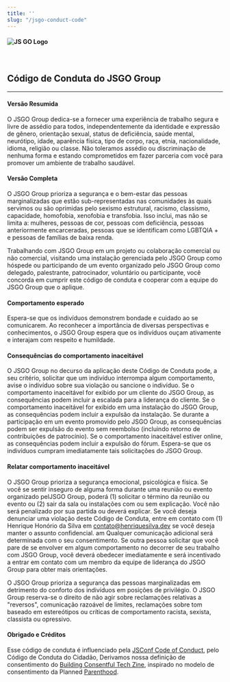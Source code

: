 ```yaml
---
title: ''
slug: "/jsgo-conduct-code"
---
```


#### ![JS GO Logo](https://storage.cloud.google.com/henriquesilvadev/logo-jsgo-small.png "JS GO")

<br />

## Código de Conduta do JSGO Group
<hr />

#### Versão Resumida

O JSGO Group dedica-se a fornecer uma experiência de trabalho segura e livre 
de assédio para todos, independentemente da identidade e expressão de gênero,
orientação sexual, status de deficiência, saúde mental, neurótipo, idade, 
aparência física, tipo de corpo, raça, etnia, nacionalidade, idioma, religião
ou classe. Não toleramos assédio ou discriminação de nenhuma forma e estando 
comprometidos em fazer parceria com você para promover um ambiente de trabalho 
saudável.

#### Versão Completa

O JSGO Group prioriza a segurança e o bem-estar das pessoas marginalizadas 
que estão sub-representadas nas comunidades às quais servimos ou são oprimidas pelo 
sexismo estrutural, racismo, classismo, capacidade, homofobia, xenofobia e transfobia.
Isso inclui, mas não se limita a: mulheres, pessoas de cor, pessoas com deficiência,
pessoas anteriormente encarceradas, pessoas que se identificam como LGBTQIA + 
e pessoas de famílias de baixa renda.

Trabalhando com JSGO Group em um projeto ou colaboração comercial ou não comercial,
visitando uma instalação gerenciada pelo JSGO Group como hóspede ou participando
de um evento organizado pelo JSGO Group como delegado, palestrante, 
patrocinador, voluntário ou participante, você concorda em cumprir este código 
de conduta e cooperar com a equipe do JSGO Group que o aplique.

#### Comportamento esperado

Espera-se que os indivíduos demonstrem bondade e cuidado ao se comunicarem. 
Ao reconhecer a importância de diversas perspectivas e conhecimentos, 
o JSGO Group espera que os indivíduos ouçam ativamente e interajam 
com respeito e humildade.

#### Consequências do comportamento inaceitável

O JSGO Group no decurso da aplicação deste Código de Conduta pode, 
a seu critério, solicitar que um indivíduo interrompa algum comportamento, 
avise o indivíduo sobre sua violação ou sancione o indivíduo. 
Se o comportamento inaceitável for exibido por um cliente do JSGO Group,
as consequências podem incluir a escalada para a liderança do cliente. 
Se o comportamento inaceitável for exibido em uma instalação do JSGO Group,
as consequências podem incluir a expulsão da instalação. 
Se durante a participação em um evento promovido pelo JSGO Group, 
as consequências podem ser expulsão do evento sem reembolso (incluindo retorno de contribuições 
de patrocínio). Se o comportamento inaceitável estiver online, as consequências 
podem incluir a expulsão do fórum. Espera-se que os indivíduos cumpram imediatamente 
tais solicitações do JSGO Group.

#### Relatar comportamento inaceitável

O JSGO Group prioriza a segurança emocional, psicológica e física. 
Se você se sentir inseguro de alguma forma durante uma reunião ou evento organizado 
pelJSGO Group, poderá (1) solicitar o término da reunião ou evento ou 
(2) sair da sala ou instalações com ou sem explicação. 
Você não será penalizado por sua partida ou deverá explicar. 
Se você deseja denunciar uma violação deste Código de Conduta, entre em contato 
com (1) Henrique Honório da Silva em contato@henriquesilva.dev se você deseja manter 
o assunto confidencial. am
Qualquer comunicação adicional será determinada com o seu consentimento. 
Se outra pessoa solicitar que você pare de se envolver em algum comportamento 
no decorrer de seu trabalho com JSGO Group, você deverá obedecer imediatamente 
e será incentivado a entrar em contato com um membro da equipe de liderança do 
JSGO Group para obter mais orientações.

O JSGO Group prioriza a segurança das pessoas marginalizadas em detrimento do 
conforto dos indivíduos em posições de privilégio. O JSGO Group reserva-se o 
direito de não agir sobre reclamações relativas a "reversos", comunicação razoável 
de limites, reclamações sobre tom baseado em estereótipos ou críticas de comportamento
racista, sexista, classista ou opressivo.

#### Obrigado e Créditos

Esse código de conduta é influenciado pela [JSConf Code of Conduct](http://jsconf.com/codeofconduct.html), pelo Código de Conduta do Cidadão, 
Derivamos nossa definição de consentimento do [Building Consentful Tech Zine](https://www.andalsotoo.net/wp-content/uploads/2018/10/Building-Consentful-Tech-Zine-SPREADS.pdf),
inspirado no modelo de consentimento da Planned [Parenthood](https://www.plannedparenthood.org/).